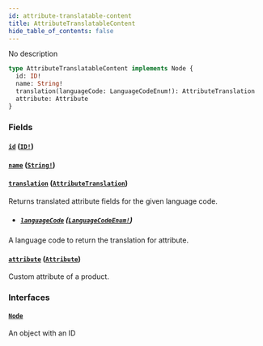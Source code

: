```yaml
---
id: attribute-translatable-content
title: AttributeTranslatableContent
hide_table_of_contents: false
---
```


No description

```graphql
type AttributeTranslatableContent implements Node {
  id: ID!
  name: String!
  translation(languageCode: LanguageCodeEnum!): AttributeTranslation
  attribute: Attribute
}
```

### Fields

#### [`id`](#) ([`ID!`](../../../developer/api-reference/scalars/id))

#### [`name`](#) ([`String!`](../../../developer/api-reference/scalars/string))

#### [`translation`](#) ([`AttributeTranslation`](../../../developer/api-reference/objects/attribute-translation))

Returns translated attribute fields for the given language code.

- ##### [`languageCode`](#) ([`LanguageCodeEnum!`](../../../developer/api-reference/enums/language-code-enum))

A language code to return the translation for attribute.

#### [`attribute`](#) ([`Attribute`](../../../developer/api-reference/objects/attribute))

Custom attribute of a product.

### Interfaces

#### [`Node`](../../../developer/api-reference/interfaces/node)

An object with an ID
